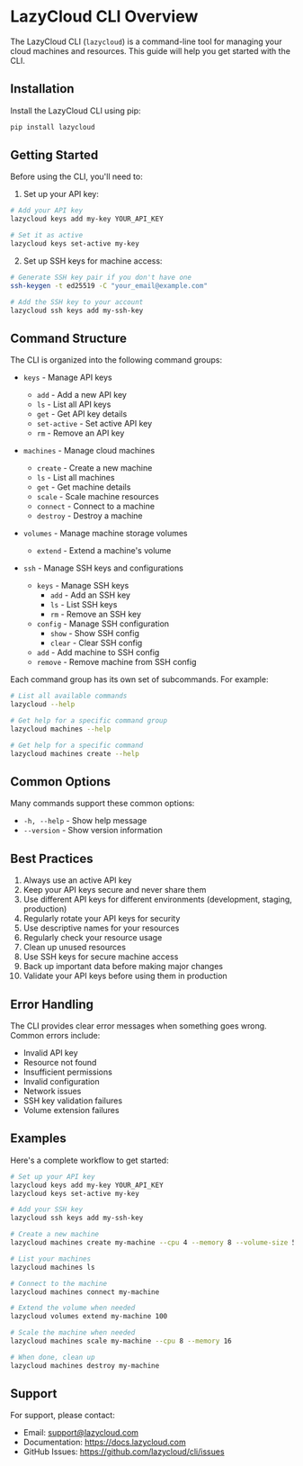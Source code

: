 # LazyCloud CLI Overview

The LazyCloud CLI (`lazycloud`) is a command-line tool for managing your cloud machines and resources. This guide will help you get started with the CLI.

## Installation

Install the LazyCloud CLI using pip:

```bash
pip install lazycloud
```

## Getting Started

Before using the CLI, you'll need to:

1. Set up your API key:
```bash
# Add your API key
lazycloud keys add my-key YOUR_API_KEY

# Set it as active
lazycloud keys set-active my-key
```

2. Set up SSH keys for machine access:
```bash
# Generate SSH key pair if you don't have one
ssh-keygen -t ed25519 -C "your_email@example.com"

# Add the SSH key to your account
lazycloud ssh keys add my-ssh-key
```

## Command Structure

The CLI is organized into the following command groups:

- `keys` - Manage API keys
  - `add` - Add a new API key
  - `ls` - List all API keys
  - `get` - Get API key details
  - `set-active` - Set active API key
  - `rm` - Remove an API key

- `machines` - Manage cloud machines
  - `create` - Create a new machine
  - `ls` - List all machines
  - `get` - Get machine details
  - `scale` - Scale machine resources
  - `connect` - Connect to a machine
  - `destroy` - Destroy a machine

- `volumes` - Manage machine storage volumes
  - `extend` - Extend a machine's volume

- `ssh` - Manage SSH keys and configurations
  - `keys` - Manage SSH keys
    - `add` - Add an SSH key
    - `ls` - List SSH keys
    - `rm` - Remove an SSH key
  - `config` - Manage SSH configuration
    - `show` - Show SSH config
    - `clear` - Clear SSH config
  - `add` - Add machine to SSH config
  - `remove` - Remove machine from SSH config

Each command group has its own set of subcommands. For example:

```bash
# List all available commands
lazycloud --help

# Get help for a specific command group
lazycloud machines --help

# Get help for a specific command
lazycloud machines create --help
```

## Common Options

Many commands support these common options:

- `-h, --help` - Show help message
- `--version` - Show version information

## Best Practices

1. Always use an active API key
2. Keep your API keys secure and never share them
3. Use different API keys for different environments (development, staging, production)
4. Regularly rotate your API keys for security
5. Use descriptive names for your resources
6. Regularly check your resource usage
7. Clean up unused resources
8. Use SSH keys for secure machine access
9. Back up important data before making major changes
10. Validate your API keys before using them in production

## Error Handling

The CLI provides clear error messages when something goes wrong. Common errors include:

- Invalid API key
- Resource not found
- Insufficient permissions
- Invalid configuration
- Network issues
- SSH key validation failures
- Volume extension failures

## Examples

Here's a complete workflow to get started:

```bash
# Set up your API key
lazycloud keys add my-key YOUR_API_KEY
lazycloud keys set-active my-key

# Add your SSH key
lazycloud ssh keys add my-ssh-key

# Create a new machine
lazycloud machines create my-machine --cpu 4 --memory 8 --volume-size 50

# List your machines
lazycloud machines ls

# Connect to the machine
lazycloud machines connect my-machine

# Extend the volume when needed
lazycloud volumes extend my-machine 100

# Scale the machine when needed
lazycloud machines scale my-machine --cpu 8 --memory 16

# When done, clean up
lazycloud machines destroy my-machine
```

## Support

For support, please contact:
- Email: support@lazycloud.com
- Documentation: https://docs.lazycloud.com
- GitHub Issues: https://github.com/lazycloud/cli/issues
